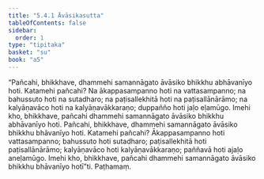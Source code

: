 ```yaml
---
title: "5.4.1 Āvāsikasutta"
tableOfContents: false
sidebar:
  order: 1
type: "tipitaka"
basket: "su"
book: "a5"
---
```



<DynamicBreadcrumb />

<Division number="231" book="a5">

<Paragraph number="1289" book="a5">
“Pañcahi, bhikkhave, dhammehi samannāgato āvāsiko bhikkhu abhāvanīyo hoti. Katamehi pañcahi? Na ākappasampanno hoti na vattasampanno; na bahussuto hoti na sutadharo; na paṭisallekhitā hoti na paṭisallānārāmo; na kalyāṇavāco hoti na kalyāṇavākkaraṇo; duppañño hoti jaḷo eḷamūgo. Imehi kho, bhikkhave, pañcahi dhammehi samannāgato āvāsiko bhikkhu abhāvanīyo hoti.
</Paragraph>

<Paragraph number="1290" book="a5">
Pañcahi, bhikkhave, dhammehi samannāgato āvāsiko bhikkhu bhāvanīyo hoti. Katamehi pañcahi? Ākappasampanno hoti vattasampanno; bahussuto hoti sutadharo; paṭisallekhitā hoti paṭisallānārāmo; kalyāṇavāco hoti kalyāṇavākkaraṇo; paññavā hoti ajaḷo aneḷamūgo. Imehi kho, bhikkhave, pañcahi dhammehi samannāgato āvāsiko bhikkhu bhāvanīyo hotī”ti.

</Paragraph>
</Division>

<Paragraph number="1291" type="center" book="a5">
Paṭhamaṃ.
</Paragraph>